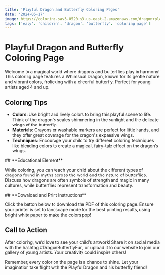 ```yaml
---
title: 'Playful Dragon and Butterfly Coloring Pages'
date: '2024-05-17'
image: https://coloring-sav3-0520.s3.us-east-2.amazonaws.com/dragon+playing.webp
tags: ['easy', 'children', 'dragon', 'butterfly', 'coloring page']
---
```


# Playful Dragon and Butterfly Coloring Page

Welcome to a magical world where dragons and butterflies play in harmony! 
This coloring page features a Whimsical Dragon, known for its gentle nature and vibrant 
colors, frolicking with a cheerful butterfly. Perfect for young artists aged 4 and up.

<div style={{ marginTop: '20px' }}></div>

## **Coloring Tips**

- **Colors**: Use bright and lively colors to bring this playful scene to life. Think of the dragon's scales shimmering in the sunlight and the delicate wings of the butterfly.
- **Materials**: Crayons or washable markers are perfect for little hands, and they offer great coverage for the dragon's expansive wings.
- **Techniques**: Encourage your child to try different coloring techniques like blending colors to create a magical, fairy-tale effect on the dragon’s wings.

<div style={{ marginTop: '20px' }}></div>
## **Educational Element**

While coloring, you can teach your child about the different types of dragons found in myths across the world and the nature of butterflies. Discuss how dragons are often symbols of strength and magic in many cultures, while butterflies represent transformation and beauty.

<div style={{ marginTop: '20px' }}></div>
## **Download and Print Instructions**

Click the button below to download the PDF of this coloring page. Ensure your printer is set to landscape mode for the best printing results, using bright white paper to make the colors pop!

<div style={{ marginTop: '20px' }}></div>

## **Call to Action**

After coloring, we’d love to see your child’s artwork! Share it on social media with the hashtag #DragonButterflyFun, or upload it to our website to join our gallery of young artists. Your creativity could inspire others!

Remember, every color on the page is a chance to shine. Let your imagination take flight with the Playful Dragon and his butterfly friend!
